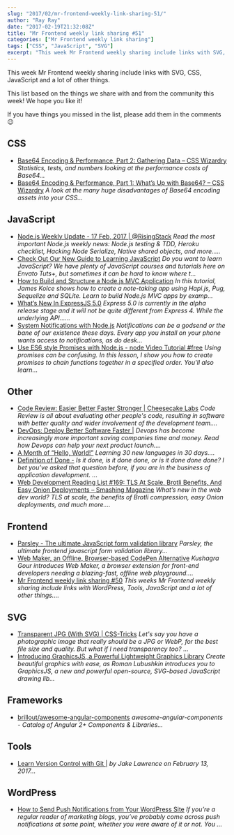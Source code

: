 ```yaml
---
slug: "2017/02/mr-frontend-weekly-link-sharing-51/"
author: "Ray Ray"
date: "2017-02-19T21:32:08Z"
title: "Mr Frontend weekly link sharing #51"
categories: ["Mr Frontend weekly link sharing"]
tags: ["CSS", "JavaScript", "SVG"]
excerpt: "This week Mr Frontend weekly sharing include links with SVG, CSS, JavaScript and a lot of other thi..."
---
```


This week Mr Frontend weekly sharing include links with SVG, CSS, JavaScript and a lot of other things.

This list based on the things we share with and from the community this week! We hope you like it!

If you have things you missed in the list, please add them in the comments 😉

## CSS

* [Base64 Encoding & Performance, Part 2: Gathering Data – CSS Wizardry](http://buff.ly/2l1oY3R "Base64 Encoding & Performance, Part 2: Gathering Data – CSS Wizardry") _Statistics, tests, and numbers looking at the performance costs of Base64..._
* [Base64 Encoding & Performance, Part 1: What’s Up with Base64? – CSS Wizardry](http://buff.ly/2l169hb "Base64 Encoding & Performance, Part 1: What’s Up with Base64? – CSS Wizardry") _A look at the many huge disadvantages of Base64 encoding assets into your CSS..._

## JavaScript

* [Node.js Weekly Update - 17 Feb, 2017 | @RisingStack](http://buff.ly/2l10KGK "Node.js Weekly Update - 17 Feb, 2017 | @RisingStack") _Read the most important Node.js weekly news: Node.js testing & TDD, Heroku checklist, Hacking Node Serialize, Native shared objects, and more....._
* [Check Out Our New Guide to Learning JavaScript](http://buff.ly/2lP0XdO "Check Out Our New Guide to Learning JavaScript") _Do you want to learn JavaScript? We have plenty of JavaScript courses and tutorials here on Envato Tuts+, but sometimes it can be hard to know where t..._
* [How to Build and Structure a Node.js MVC Application](http://buff.ly/2lJuycH "How to Build and Structure a Node.js MVC Application") _In this tutorial, James Kolce shows how to create a note-taking app using Hapi.js, Pug, Sequelize and SQLite. Learn to build Node.js MVC apps by examp..._
* [What’s New In ExpressJS 5.0](http://buff.ly/2kUrSpn "What’s New In ExpressJS 5.0") _Express 5.0 is currently in the alpha release stage and it will not be quite different from Express 4\. While the underlying API......_
* [System Notifications with Node.js](http://buff.ly/2kUt2Bn "System Notifications with Node.js") _Notifications can be a godsend or the bane of our existence these days. Every app you install on your phone wants access to notifications, as do desk..._
* [Use ES6 style Promises with Node.js - node Video Tutorial #free](http://buff.ly/2lvCj5U "Use ES6 style Promises with Node.js - node Video Tutorial #free") _Using promises can be confusing. In this lesson, I show you how to create promises to chain functions together in a specified order. You'll also learn..._

## Other

* [Code Review: Easier Better Faster Stronger | Cheesecake Labs](http://buff.ly/2lqDpj3 "Code Review: Easier Better Faster Stronger | Cheesecake Labs") _Code Review is all about evaluating other people's code, resulting in software with better quality and wider involvement of the development team...._
* [DevOps: Deploy Better Software Faster |](http://buff.ly/2kMRC65 "DevOps: Deploy Better Software Faster |") _Devops has become increasingly more important saving companies time and money. Read how Devops can help your next product launch...._
* [A Month of “Hello, World!”](http://buff.ly/2lCHtKn "A Month of “Hello, World!”") _Learning 30 new languages in 30 days...._
* [Definition of Done -](http://buff.ly/2lCyp86 "Definition of Done -") _Is it done, is it done done, or is it done done done? I bet you’ve asked that question before, if you are in the business of application development. ..._
* [Web Development Reading List #169: TLS At Scale, Brotli Benefits, And Easy Onion Deployments – Smashing Magazine](http://buff.ly/2lCxTHc "Web Development Reading List #169: TLS At Scale, Brotli Benefits, And Easy Onion Deployments – Smashing Magazine") _What’s new in the web dev world? TLS at scale, the benefits of Brotli compression, easy Onion deployments, and much more...._

## Frontend

* [Parsley - The ultimate JavaScript form validation library](http://buff.ly/2kZiCBT "Parsley - The ultimate JavaScript form validation library") _Parsley, the ultimate frontend javascript form validation library..._
* [Web Maker, an Offline, Browser-based CodePen Alternative](http://buff.ly/2lUEOL4 "Web Maker, an Offline, Browser-based CodePen Alternative") _Kushagra Gour introduces Web Maker, a browser extension for front-end developers needing a blazing-fast, offline web playground...._
* [Mr Frontend weekly link sharing #50](https://mrfrontend.org/2017/02/mr-frontend-weekly-link-sharing-50/ "Mr Frontend weekly link sharing #50") _This weeks Mr Frontend weekly sharing include links with WordPress, Tools, JavaScript and a lot of other things...._

## SVG

* [Transparent JPG (With SVG) | CSS-Tricks](http://buff.ly/2kXtel3 "Transparent JPG (With SVG) | CSS-Tricks") _Let's say you have a photographic image that really should be a JPG or WebP, for the best file size and quality. But what if I need transparency too? ..._
* [Introducing GraphicsJS, a Powerful Lightweight Graphics Library](http://buff.ly/2lAR7vV "Introducing GraphicsJS, a Powerful Lightweight Graphics Library") _Create beautiful graphics with ease, as Roman Lubushkin introduces you to GraphicsJS, a new and powerful open-source, SVG-based JavaScript drawing lib..._

## Frameworks

* [brillout/awesome-angular-components](http://buff.ly/2koHww2 "brillout/awesome-angular-components") _awesome-angular-components - Catalog of Angular 2+ Components & Libraries..._

## Tools

* [Learn Version Control with Git |](http://buff.ly/2lafDaE "Learn Version Control with Git |") _by Jake Lawrence on February 13, 2017..._

## WordPress

* [How to Send Push Notifications from Your WordPress Site](http://buff.ly/2l1g8E6 "How to Send Push Notifications from Your WordPress Site") _If you’re a regular reader of marketing blogs, you’ve probably come across push notifications at some point, whether you were aware of it or not. You ..._